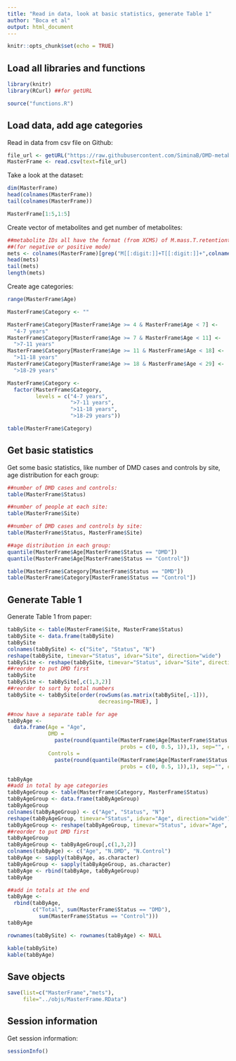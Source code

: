 ```yaml
---
title: "Read in data, look at basic statistics, generate Table 1"
author: "Boca et al"
output: html_document
---
```


```r
knitr::opts_chunk$set(echo = TRUE)
```

## Load all libraries and functions

```r
library(knitr)
library(RCurl) ##for getURL

source("functions.R")
```

## Load data, add age categories

Read in data from csv file on Github:

```r
file_url <- getURL("https://raw.githubusercontent.com/SiminaB/DMD-metabolomics/master/S1_Table.csv")
MasterFrame <- read.csv(text=file_url)
```

Take a look at the dataset:

```r
dim(MasterFrame)
head(colnames(MasterFrame))
tail(colnames(MasterFrame))

MasterFrame[1:5,1:5]
```

Create vector of metabolites and get number of metabolites:

```r
##metabolite IDs all have the format (from XCMS) of M.mass.T.retentiontime.n/p 
##(for negative or positive mode) 
mets <- colnames(MasterFrame)[grep("M[[:digit:]]+T[[:digit:]]+",colnames(MasterFrame))]
head(mets)
tail(mets)
length(mets)
```

Create age categories:

```r
range(MasterFrame$Age)

MasterFrame$Category <- ""

MasterFrame$Category[MasterFrame$Age >= 4 & MasterFrame$Age < 7] <- 
  "4-7 years"
MasterFrame$Category[MasterFrame$Age >= 7 & MasterFrame$Age < 11] <- 
  ">7-11 years"
MasterFrame$Category[MasterFrame$Age >= 11 & MasterFrame$Age < 18] <- 
  ">11-18 years"
MasterFrame$Category[MasterFrame$Age >= 18 & MasterFrame$Age < 29] <- 
  ">18-29 years"

MasterFrame$Category <- 
  factor(MasterFrame$Category, 
         levels = c("4-7 years", 
                    ">7-11 years", 
                    ">11-18 years",
                    ">18-29 years"))

table(MasterFrame$Category)
```

## Get basic statistics

Get some basic statistics, like number of DMD cases and controls by site, age distribution for each
group:

```r
##number of DMD cases and controls:
table(MasterFrame$Status)

##number of people at each site:
table(MasterFrame$Site)

##number of DMD cases and controls by site:
table(MasterFrame$Status, MasterFrame$Site)

##age distribution in each group:
quantile(MasterFrame$Age[MasterFrame$Status == "DMD"])
quantile(MasterFrame$Age[MasterFrame$Status == "Control"])

table(MasterFrame$Category[MasterFrame$Status == "DMD"])
table(MasterFrame$Category[MasterFrame$Status == "Control"])
```

## Generate Table 1

Generate Table 1 from paper:
```r
tabBySite <- table(MasterFrame$Site, MasterFrame$Status)
tabBySite <- data.frame(tabBySite)
tabBySite
colnames(tabBySite) <- c("Site", "Status", "N")
reshape(tabBySite, timevar="Status", idvar="Site", direction="wide")
tabBySite <- reshape(tabBySite, timevar="Status", idvar="Site", direction="wide") 
##reorder to put DMD first
tabBySite
tabBySite <- tabBySite[,c(1,3,2)]
##reorder to sort by total numbers
tabBySite <- tabBySite[order(rowSums(as.matrix(tabBySite[,-1])),
                             decreasing=TRUE), ]

##now have a separate table for age
tabByAge <- 
  data.frame(Age = "Age",
             DMD = 
               paste(round(quantile(MasterFrame$Age[MasterFrame$Status == "DMD"],
                                    probs = c(0, 0.5, 1)),1), sep="", collapse=", "),
             Controls = 
               paste(round(quantile(MasterFrame$Age[MasterFrame$Status == "Control"],
                                    probs = c(0, 0.5, 1)),1), sep="", collapse=", "))

tabByAge                                  
##add in total by age categories
tabByAgeGroup <- table(MasterFrame$Category, MasterFrame$Status)
tabByAgeGroup <- data.frame(tabByAgeGroup)
tabByAgeGroup
colnames(tabByAgeGroup) <- c("Age", "Status", "N")
reshape(tabByAgeGroup, timevar="Status", idvar="Age", direction="wide")
tabByAgeGroup <- reshape(tabByAgeGroup, timevar="Status", idvar="Age", direction="wide") 
##reorder to put DMD first
tabByAgeGroup
tabByAgeGroup <- tabByAgeGroup[,c(1,3,2)]
colnames(tabByAge) <- c("Age", "N.DMD", "N.Control")
tabByAge <- sapply(tabByAge, as.character)
tabByAgeGroup <- sapply(tabByAgeGroup, as.character)
tabByAge <- rbind(tabByAge, tabByAgeGroup)
tabByAge

##add in totals at the end
tabByAge <- 
  rbind(tabByAge,
        c("Total", sum(MasterFrame$Status == "DMD"), 
          sum(MasterFrame$Status == "Control")))
tabByAge

rownames(tabBySite) <- rownames(tabByAge) <- NULL
```

```r
kable(tabBySite)
kable(tabByAge)
```

## Save objects

```r
save(list=c("MasterFrame","mets"),
     file="../objs/MasterFrame.RData")
```

## Session information

Get session information:

```r
sessionInfo()
```